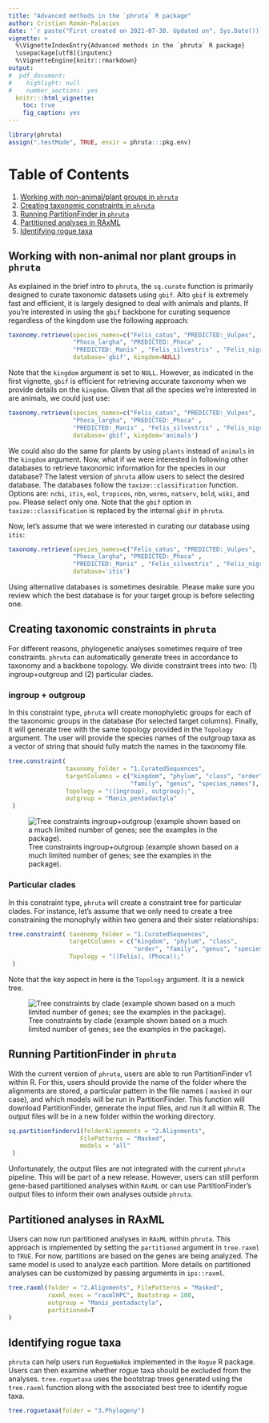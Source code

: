 ```yaml
---
title: "Advanced methods in the `phruta` R package" 
author: Cristian Román-Palacios
date: '`r paste("First created on 2021-07-30. Updated on", Sys.Date())`'
vignette: >
  %\VignetteIndexEntry{Advanced methods in the `phruta` R package}
  \usepackage[utf8]{inputenc}
  %\VignetteEngine{knitr::rmarkdown}
output:
#  pdf_document:
#    highlight: null
#    number_sections: yes
  knitr:::html_vignette:
    toc: true
    fig_caption: yes
---
```



```r
library(phruta)
assign(".testMode", TRUE, envir = phruta:::pkg.env)
```


# Table of Contents
1. [Working with non-animal/plant groups in `phruta`](#paragraph0)
2. [Creating taxonomic constraints in `phruta`](#paragraph1)
3. [Running PartitionFinder in `phruta`](#paragraph2)
4. [Partitioned analyses in RAxML](#paragraph3)
5. [Identifying rogue taxa](#paragraph4)


## Working with non-animal nor plant groups in `phruta` <a name="paragraph0"></a>

As explained in the brief intro to `phruta`, the `sq.curate` function is primarily designed to curate taxonomic datasets using `gbif`. Alto `gbif` is extremely fast and efficient, it is largely designed to deal with animals and plants. If you're interested in using the `gbif` backbone for curating sequence regardless of the kingdom use the following approach:

```r
taxonomy.retrieve(species_names=c("Felis_catus", "PREDICTED:_Vulpes",
                  "Phoca_largha", "PREDICTED:_Phoca" ,
                  "PREDICTED:_Manis" , "Felis_silvestris" , "Felis_nigripes"),
                  database='gbif', kingdom=NULL)
```

Note that the `kingdom` argument is set to `NULL`. However, as indicated in the first vignette, `gbif` is efficient for retrieving accurate taxonomy when we provide details on the `kingdom`. Given that all the species we're interested in are animals, we could just use:

```r
taxonomy.retrieve(species_names=c("Felis_catus", "PREDICTED:_Vulpes",
                  "Phoca_largha", "PREDICTED:_Phoca" ,
                  "PREDICTED:_Manis" , "Felis_silvestris" , "Felis_nigripes"),
                  database='gbif', kingdom='animals')
```

We could also do the same for plants by using `plants` instead of `animals` in the `kingdom` argument. Now, what if we were interested in following other databases to retrieve taxonomic information for the species in our database? The latest version of `phruta` allow users to select the desired database. The databases follow the `taxize::classification` function. Options are: `ncbi`, `itis`, `eol`, `tropicos`,  `nbn`, `worms`, `natserv`, `bold`, `wiki`, and `pow`. Please select only one. Note that the `gbif` option in `taxize::classification` is replaced by the internal `gbif` in `phruta`.

Now, let's assume that we were interested in curating our database using `itis`:

```r
taxonomy.retrieve(species_names=c("Felis_catus", "PREDICTED:_Vulpes",
                  "Phoca_largha", "PREDICTED:_Phoca" ,
                  "PREDICTED:_Manis" , "Felis_silvestris" , "Felis_nigripes"),
                  database='itis')
```

Using alternative databases is sometimes desirable. Please make sure you review which the best database is for your target group is before selecting one.


## Creating taxonomic constraints in `phruta` <a name="paragraph1"></a>

For different reasons, phylogenetic analyses sometimes require of tree constraints. `phruta` can automatically generate trees in accordance to taxonomy and a backbone topology. We divide constraint trees into two: (1) ingroup+outgroup and (2) particular clades.

### ingroup + outgroup

In this constraint type, `phruta` will create monophyletic groups for each of the taxonomic groups in the database (for selected target columns). Finally, it will generate tree with the same topology provided in the `Topology` argument. The user will provide the species names of the outgroup taxa as a vector of string that should fully match the names in the taxonomy file.


```r
tree.constraint(
                taxonomy_folder = "1.CuratedSequences",
                targetColumns = c("kingdom", "phylum", "class", "order", 
                                  "family", "genus", "species_names"),
                Topology = "((ingroup), outgroup);",
                outgroup = "Manis_pentadactyla"
 )
```

![Tree constraints ingroup+outgroup (example shown based on a much limited number of genes; see the examples in the package).](IngroupOutgroup.jpg)


### Particular clades

In this constraint type, `phruta` will create a constraint tree for particular clades. For instance, let's assume that we only need to create a tree constraining the monophyly within two genera and their sister relationships:

```r
tree.constraint( taxonomy_folder = "1.CuratedSequences",
                 targetColumns = c("kingdom", "phylum", "class", 
                                   "order", "family", "genus", "species_names"),
                 Topology = "((Felis), (Phoca));"
 )
```

Note that the key aspect in here is the `Topology` argument. It is a newick tree.

![Tree constraints by clade (example shown based on a much limited number of genes; see the examples in the package).](byclade.jpg)

## Running PartitionFinder in `phruta` <a name="paragraph2"></a>

With the current version of `phruta`, users are able to run PartitionFinder v1 within R. For this, users should provide the name of the folder where the alignments are stored, a particular pattern in the file names ( `masked` in our case), and which models will be run in PartitionFinder. This function will download PartitionFinder, generate the input files, and run it all within R. The output files will be in a new folder within the working directory.

```r
sq.partitionfinderv1(folderAlignments = "2.Alignments",
                    FilePatterns = "Masked",
                    models = "all"
 )
```


Unfortunately, the output files are not integrated with the current `phruta` pipeline. This will be part of a new release. However, users can still perform gene-based partitioned analyses within `RAxML` or can use PartitionFinder's output files to inform their own analyses outside `phruta`.

## Partitioned analyses in RAxML <a name="paragraph3"></a>

Users can now run partitioned analyses in `RAxML` within `phruta`. This approach is implemented by setting the `partitioned` argument in `tree.raxml` to `TRUE`. For now, partitions are based on the genes are being analyzed. The same model is used to analyze each partition. More details on partitioned analyses can be customized by passing arguments in `ips::raxml`.


```r
tree.raxml(folder = "2.Alignments", FilePatterns = "Masked",
           raxml_exec = "raxmlHPC", Bootstrap = 100,
           outgroup = "Manis_pentadactyla",
           partitioned=T
)
```


## Identifying rogue taxa <a name="paragraph4"></a>

`phruta` can help users run `RogueNaRok` implemented in the `Rogue` R package. Users can then examine whether rogue taxa should be excluded from the analyses. `tree.roguetaxa` uses the bootstrap trees generated using the `tree.raxml` function along with the associated best tree to identify rogue taxa.  


```r
tree.roguetaxa(folder = "3.Phylogeny")
```


